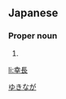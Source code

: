 ==Japanese==
{{ja-kanjitab|幸|長}}

===Proper noun===
{{ja-pos|proper|ゆきなが}}

# {{given name|male|lang=ja}}

[[Category:Japanese male given names|ゆきなが]]

[[li:幸長]]